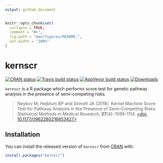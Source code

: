 ```yaml
---
output: github_document
---
```


<!-- README.md is generated from README.Rmd. Please edit that file -->

```r
knitr::opts_chunk$set(
  collapse = TRUE,
  comment = "#>",
  fig.path = "man/figures/README-",
  out.width = "100%"
)
```
# kernscr

<!-- badges: start -->
[![CRAN status](https://www.r-pkg.org/badges/version/kernscr)](https://CRAN.R-project.org/package=kernscr)
[![Travis build status](https://travis-ci.org/borishejblum/kernscr.svg?branch=master)](https://travis-ci.org/borishejblum/kernscr)
[![AppVeyor build status](https://ci.appveyor.com/api/projects/status/github/borishejblum/kernscr?branch=master&svg=true)](https://ci.appveyor.com/project/borishejblum/kernscr)
[![Downloads](https://cranlogs.r-pkg.org/badges/kernscr?color=blue)](https://www.r-pkg.org/pkg/kernscr)
<!-- badges: end -->

`kernscr` is a R package which performs score test for genetic pathway analysis in the presence of semi-competing risks.

>Neykov M, Hejblum BP and Sinnott JA (2018). Kernel Machine Score Test for Pathway Analysis in the Presence of Semi-Competing Risks. *Statistical Methods in Medical Research*, **27**(4): 1099-1114. [<doi: 10.1177/0962280216653427>](https://doi.org/10.1177/0962280216653427)

## Installation

You can install the released version of `kernscr` from [CRAN](https://CRAN.R-project.org/package=kernscr) with:
``` r
install.packages("kernscr")
```


